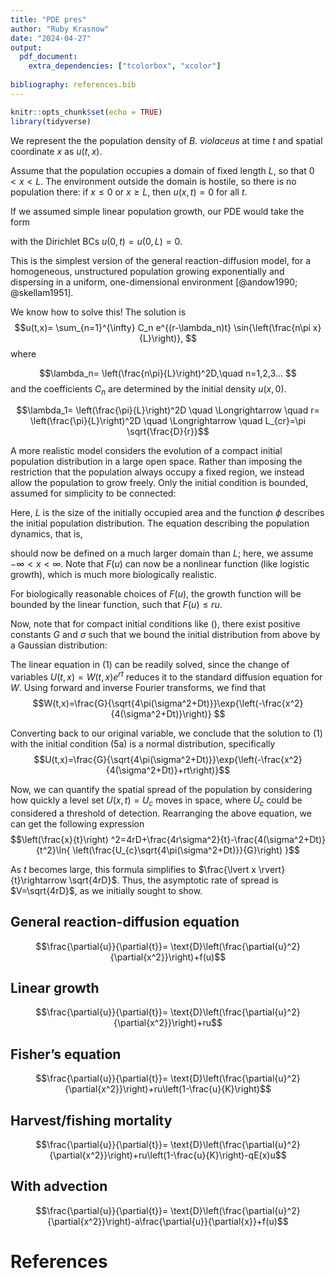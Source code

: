 ```yaml
---
title: "PDE pres"
author: "Ruby Krasnow"
date: "2024-04-27"
output:
  pdf_document:
    extra_dependencies: ["tcolorbox", "xcolor"]
    
bibliography: references.bib
---
```


```r
knitr::opts_chunk$set(echo = TRUE)
library(tidyverse)
```

We represent the the population density of *B. violaceus* at time $t$ and spatial coordinate $x$ as $u(t,x)$.

Assume that the population occupies a domain of fixed length $L$, so that $0 < x < L$.
The environment outside the domain is hostile, so there is no population there: if
$x\leq 0$ or $x \geq L$, then $u(x,t)= 0$ for all $t$.

If we assumed simple linear population growth, our PDE would take the form

\begin{equation}\label{eqn:lin_PDE}
\frac{\partial{u}}{\partial{t}}=\text{D}\frac{\partial{u}^2}{\partial{x^2}}+ru, \quad 0<x<L
\end{equation}

with the Dirichlet BCs $u(0,t)=u(0,L)=0$.

This is the simplest version of the general reaction-diffusion model, for a homogeneous, unstructured population growing exponentially and dispersing in a uniform, one-dimensional environment [@andow1990; @skellam1951].



We know how to solve this! The solution is
$$u(t,x)= \sum_{n=1}^{\infty} C_n e^{(r-\lambda_n)t} \sin{\left(\frac{n\pi x}{L}\right)}, $$
where

$$\lambda_n= \left(\frac{n\pi}{L}\right)^2D,\quad n=1,2,3... $$
and the coefficients $C_n$ are determined by the initial density $u(x,0)$.

$$\lambda_1= \left(\frac{\pi}{L}\right)^2D \quad \Longrightarrow \quad r= \left(\frac{\pi}{L}\right)^2D \quad \Longrightarrow \quad L_{cr}=\pi \sqrt{\frac{D}{r}}$$


A more realistic model considers the evolution of a compact initial
population distribution in a large open space. Rather than imposing the restriction that the population always occupy a fixed region, we instead allow the population to grow freely. Only the
initial condition is bounded, assumed for simplicity to be connected:
\begin{align}\label{eqn:IC_1} u(0,x) =
\begin{cases}
\phi(x)>0 & 0<x<L \\
0 & \text{otherwise}
\end{cases}
\end{align}

Here, $L$ is the size of the initially occupied area and the function $\phi$ describes the
initial population distribution. The equation describing the population dynamics,
that is,

\begin{equation}\label{eqn:PDE}
\frac{\partial{u}}{\partial{t}}=\text{D}\frac{\partial{u}^2}{\partial{x^2}}+F(u)
\end{equation}

should now be defined on a much larger domain than $L$; here, we assume $-\infty<x<\infty$. Note that $F(u)$ can now be a nonlinear function (like logistic growth), which is much more biologically realistic.



For biologically reasonable choices of $F(u)$, the growth function will be bounded by the linear function, such that $F(u) \leq ru$.



\begin{equation}\label{eqn:comp1}
\text{D}\frac{\partial{u}^2}{\partial{x^2}}+F(u) \leq \text{D}\frac{\partial{U}^2}{\partial{x^2}}+rU
\end{equation}


Now, note that for compact initial conditions like (\ref{eqn:IC_1}), there exist positive constants $G$ and $\sigma$ such that we bound the initial distribution from above by a Gaussian distribution: \begin{equation}\label{eqn:initGaus}
U(0,x)=\frac{G}{\sqrt{4\pi\sigma^2}}\exp{\left(-\frac{x^2}{4\sigma^2}\right)}
\end{equation}

\begin{equation}\label{eqn:comp2} 
\text{such that}\quad u(0,x) \leq U(0,x)\quad \text{for all }x
\end{equation}




\begin{equation}
\frac{\partial{U}}{\partial{t}}=\text{D}\frac{\partial{U}^2}{\partial{x^2}}+rU
\end{equation}

The linear equation in (1) can be readily solved, since the change of variables $U(t,x)= W(t,x)e^{rt}$ reduces it to the standard diffusion equation for $W$. Using forward and inverse Fourier transforms, we find that
$$W(t,x)=\frac{G}{\sqrt{4\pi(\sigma^2+Dt)}}\exp{\left(-\frac{x^2}{4(\sigma^2+Dt)}\right)}  $$

Converting back to our original variable, we conclude that the solution to (1) with the initial condition (5a) is a normal distribution, specifically
$$U(t,x)=\frac{G}{\sqrt{4\pi(\sigma^2+Dt)}}\exp{\left(-\frac{x^2}{4(\sigma^2+Dt)}+rt\right)}$$

Now, we can quantify the spatial spread of the population by considering how quickly a level set $U(x,t)=U_c$ moves in space, where $U_c$ could be considered a threshold of detection. Rearranging the above equation, we can get the following expression
$$\left(\frac{x}{t}\right) ^2=4rD+\frac{4r\sigma^2}{t}-\frac{4(\sigma^2+Dt)}{t^2}\ln{  \left(\frac{U_{c}\sqrt{4\pi(\sigma^2+Dt)}}{G}\right) }$$

As $t$ becomes large, this formula simplifies to $\frac{\lvert x \rvert}{t}\rightarrow \sqrt{4rD}$. Thus, the asymptotic rate of spread is $V=\sqrt{4rD}$, as we initially sought to show.


## General reaction-diffusion equation
$$\frac{\partial{u}}{\partial{t}}=
\text{D}\left(\frac{\partial{u}^2}{\partial{x^2}}\right)+f(u)$$

## Linear growth
$$\frac{\partial{u}}{\partial{t}}=
\text{D}\left(\frac{\partial{u}^2}{\partial{x^2}}\right)+ru$$

## Fisher's equation
$$\frac{\partial{u}}{\partial{t}}=
\text{D}\left(\frac{\partial{u}^2}{\partial{x^2}}\right)+ru\left(1-\frac{u}{K}\right)$$

## Harvest/fishing mortality
$$\frac{\partial{u}}{\partial{t}}=
\text{D}\left(\frac{\partial{u}^2}{\partial{x^2}}\right)+ru\left(1-\frac{u}{K}\right)-qE(x)u$$

## With advection
$$\frac{\partial{u}}{\partial{t}}=
\text{D}\left(\frac{\partial{u}^2}{\partial{x^2}}\right)-a\frac{\partial{u}}{\partial{x}}+f(u)$$






# References